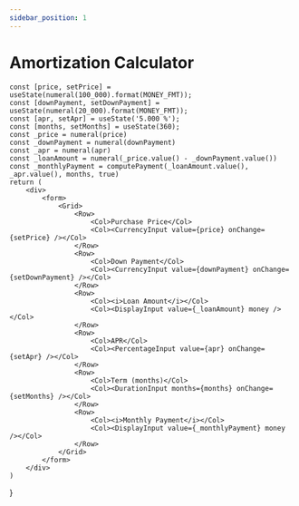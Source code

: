 ```yaml
---
sidebar_position: 1
---
```


# Amortization Calculator


    const [price, setPrice] = useState(numeral(100_000).format(MONEY_FMT));
    const [downPayment, setDownPayment] = useState(numeral(20_000).format(MONEY_FMT));
    const [apr, setApr] = useState('5.000 %');
    const [months, setMonths] = useState(360);
    const _price = numeral(price)
    const _downPayment = numeral(downPayment)
    const _apr = numeral(apr)
    const _loanAmount = numeral(_price.value() - _downPayment.value())
    const _monthlyPayment = computePayment(_loanAmount.value(), _apr.value(), months, true)
    return (
        <div>
            <form>
                <Grid>
                    <Row>
                        <Col>Purchase Price</Col>
                        <Col><CurrencyInput value={price} onChange={setPrice} /></Col>
                    </Row>
                    <Row>
                        <Col>Down Payment</Col>
                        <Col><CurrencyInput value={downPayment} onChange={setDownPayment} /></Col>
                    </Row>
                    <Row>
                        <Col><i>Loan Amount</i></Col>
                        <Col><DisplayInput value={_loanAmount} money /></Col>
                    </Row>
                    <Row>
                        <Col>APR</Col>
                        <Col><PercentageInput value={apr} onChange={setApr} /></Col>
                    </Row>
                    <Row>
                        <Col>Term (months)</Col>
                        <Col><DurationInput months={months} onChange={setMonths} /></Col>
                    </Row>
                    <Row>
                        <Col><i>Monthly Payment</i></Col>
                        <Col><DisplayInput value={_monthlyPayment} money /></Col>
                    </Row>
                </Grid>
            </form>
        </div>
    )
}

<AmortizationTable />
